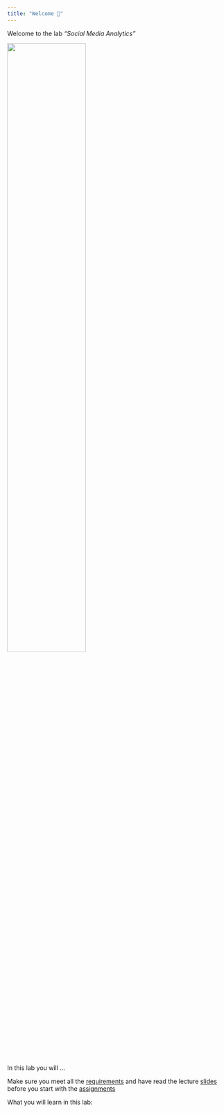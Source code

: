 ```yaml
---
title: "Welcome 👋"
---
```


Welcome to the lab *"Social Media Analytics"* 

![](/images/logo.png){width="60%"}


In this lab you will ...

::: {.callout-important}
Make sure you meet all the [requirements](/requirements.qmd) and have read the lecture [slides](/slide.qmd) before you start with the [assignments](/assignments.qmd) 
:::

What you will learn in this lab:


